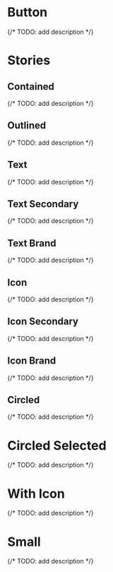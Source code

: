 
<Meta of={UiButtonStories} />

# Button
{/* TODO: add description */}
<Canvas of={UiButtonStories.Basic} />
<Controls of={UiButtonStories.Basic} />

# Stories
## Contained
{/* TODO: add description */}
<Canvas of={UiButtonStories.Contained} />

## Outlined
{/* TODO: add description */}
<Canvas of={UiButtonStories.Outlined} />

## Text
{/* TODO: add description */}
<Canvas of={UiButtonStories.Text} />

## Text Secondary
{/* TODO: add description */}
<Canvas of={UiButtonStories.TextSecondary} />

## Text Brand
{/* TODO: add description */}
<Canvas
  of={UiButtonStories.TextBrand}
  className='sb-canvas-brand'
/>

## Icon
{/* TODO: add description */}
<Canvas of={UiButtonStories.Icon} />

## Icon Secondary
{/* TODO: add description */}
<Canvas of={UiButtonStories.IconSecondary} />

## Icon Brand
{/* TODO: add description */}
<Canvas
  of={UiButtonStories.IconBrand}
  className='sb-canvas-brand'
/>

## Circled
{/* TODO: add description */}
<Canvas
  of={UiButtonStories.Circled}
/>

# Circled Selected
{/* TODO: add description */}
<Canvas
  of={UiButtonStories.CircledSelected}
/>

# With Icon
{/* TODO: add description */}
<Canvas
  of={UiButtonStories.WithIcon}
/>

# Small
{/* TODO: add description */}
<Canvas
  of={UiButtonStories.Small}
/>
